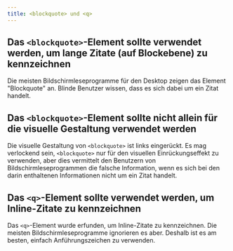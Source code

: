 ```yaml
---
title: <blockquote> und <q>
---
```


## Das `<blockquote>`-Element sollte verwendet werden, um lange Zitate (auf Blockebene) zu kennzeichnen

Die meisten Bildschirmleseprogramme für den Desktop zeigen das Element "Blockquote" an. Blinde Benutzer wissen, dass es sich
dabei um ein Zitat handelt.

## Das `<blockquote>`-Element sollte nicht allein für die visuelle Gestaltung verwendet werden

Die visuelle Gestaltung von `<blockquote>` ist links eingerückt. Es mag verlockend sein, `<blockquote>` nur für den visuellen
Einrückungseffekt zu verwenden, aber dies vermittelt den Benutzern von Bildschirmleseprogrammen die falsche Information, wenn
es sich bei den darin enthaltenen Informationen nicht um ein Zitat handelt.

## Das `<q>`-Element sollte verwendet werden, um Inline-Zitate zu kennzeichnen

Das `<q>`-Element wurde erfunden, um Inline-Zitate zu kennzeichnen. Die meisten Bildschirmleseprogramme ignorieren es aber. Deshalb
ist es am besten, einfach Anführungszeichen zu verwenden.

